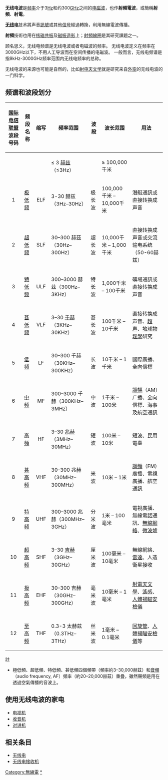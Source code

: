 {{Unreferenced |time=2008-06-16T23:55:34+00:00 }}
'''无线电波'''是[[频率|频率]]介于3[[Hz|Hz]]和约300[[GHz|GHz]]之间的[[电磁波|电磁波]]，也作'''射頻電波'''，或簡稱'''射頻'''、'''射電'''。

'''[[无线电|无线电]]'''技术將声音[[訊號|訊號]]或其他[[信号|信号]]經過轉換，利用無線電波傳播。

'''射頻'''技術也用在[[核磁共振|核磁共振]]及[[磁振造影|磁振造影]]上；[[射頻線圈|射頻線圈]]是其研究課題之一。

顾名思义，无线电频谱是无线电波或者电磁波的频率。 无线电波定义在频率在3000GHz以下，不用人工导波而在空间传播的电磁波。 一般而言，无线电频谱是指9kHz-3000GHz频率范围内无线电频率的总称。

无线电波的来源也可能是自然的，比如[[射电天文学|射电天文学]]就是研究来自[[外空|外空]]的无线电波的一门科学。

==频谱和波段划分==
{{clear}} 
{| class="wikitable"
|- align=center border="1" cellpadding="3" cellspacing="0" bgcolor="#CCCCCC"
! [[国际电信联盟|国际电信联盟]]波段号码
! 频段名称
! 缩写 
! 频率范围 
! 波段 
! 波长范围
!用法
|- 
|
|
|
|  ≤ 3 [[赫兹|赫兹]]（≤3Hz） 
|
|  ≥ 100,000 千米
|
|-
| align="center"| 1
| [[极低频|极低频]]
| align="center"| ELF
| 3-30 赫兹（3Hz–30Hz）
| 极长波
| 100,000千米 – 10,000千米 ||潛艇通訊或直接转换成声音
|-
| align="center"| 2 || [[超低频|超低频]] || align="center"| SLF || 30–300 赫茲（30Hz–300Hz）|| 超长波 || 10,000千米 – 1,000千米 ||直接转换成声音或交流输电系统（50-60赫兹） 
|-
| align="center"| 3 || [[特低频|特低频]] || align="center"| ULF || 300–3000 赫茲（300Hz–3KHz）|| 特长波 || 1,000千米 – 100千米 ||礦場通訊或直接转换成声音
|-
| align="center"| 4 || [[甚低频|甚低频]] || align="center"| VLF || 3–30 [[千赫|千赫]]（3KHz–30KHz）|| 甚长波 || 100千米 – 10千米 ||直接转换成声音、[[超声|超声]]、[[地球物理學|地球物理學]]研究
|-
| align="center"| 5 || [[低頻|低頻]] || align="center"| LF || 30–300 千赫（30KHz–300KHz）|| 长波 || 10千米 – 1千米 ||國際廣播、全向信標
|-
| align="center"| 6 || [[中频|中频]] || align="center"| MF || 300–3000 千赫（300KHz–3MHz）|| 中波 || 1千米 – 100米||[[調幅|調幅]]（AM）广播、全向信標、海事及航空通訊
|-
| align="center"| 7 || [[高頻|高頻]] || align="center"| HF || 3–30 [[兆赫|兆赫]]（3MHz–30MHz）|| 短波 || 100米 – 10米 ||短波、民用電臺
|-
| align="center"| 8 || [[甚高频|甚高频]] || align="center"| VHF || 30–300 兆赫（30MHz–300MHz）|| 米波 || 10米 – 1米||[[調頻|調頻]]（FM）廣播、電視廣播、航空通訊
|-
| align="center"| 9 || [[特高频|特高频]] || align="center"| UHF || 300–3000 兆赫（300MHz–3GHz）|| 分米波 || 1米 – 100毫米||電視廣播、無線電話通訊、[[無線網絡|無線網絡]]、[[微波爐|微波爐]]
|-
| align="center"| 10 || [[超高频|超高频]] || align="center"| SHF || 3–30 [[吉赫|吉赫]]（3GHz–30GHz）|| 厘米波 || 100毫米 – 10毫米 ||無線網絡、[[雷達|雷達]]、人造衛星接收
|-
| align="center"| 11 || [[极高频|极高频]] || align="center"| EHF || 30–300 吉赫（30GHz–300GHz）|| 毫米波 || 10毫米 – 1毫米 ||[[射電天文學|射電天文學]]、[[遙感|遙感]]、[[人體掃瞄安檢儀|人體掃瞄安檢儀]]
|-
| align="center"| 12 || [[至高频|至高频]] || align="center"| THF || 0.3-3 太赫兹（0.3THz–3THz）|| 丝米波 || 1毫米 – 0.1毫米 ||[[回旋管|回旋管]]、[[人體掃瞄安檢儀|人體掃瞄安檢儀]]等
|}

; 註
* 極低頻、超低頻、特低頻、甚低頻四個頻帶（頻率約3–30,000赫茲）和[[音頻|音頻]]（audio frequency, AF）頻率（約20–20,000赫茲）重疊，雖然聲頻是用在透過空氣傳播的音波上。

==使用无线电波的家电==
*[[电视机|电视机]]
*[[收音机|收音机]]
*[[对讲机|对讲机]]

==相关条目==
*[[无线电|无线电]]
*[[无线电接收机|无线电接收机]]

{{EMSpectrum}}
[[Category:無線電|Category:無線電]]
[[Category:頻譜|*]]